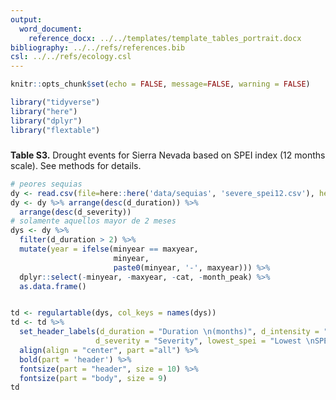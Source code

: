 ```yaml
---
output:
  word_document:
    reference_docx: ../../templates/template_tables_portrait.docx
bibliography: ../../refs/references.bib
csl: ../../refs/ecology.csl
---
```


```r
knitr::opts_chunk$set(echo = FALSE, message=FALSE, warning = FALSE)
```


```r
library("tidyverse")
library("here")
library("dplyr")
library("flextable")

```


##### 
**Table S3.** Drought events for Sierra Nevada based on SPEI index (12 months scale). See methods for details.

```r
# peores sequias 
dy <- read.csv(file=here::here('data/sequias', 'severe_spei12.csv'), header=TRUE)
dy <- dy %>% arrange(desc(d_duration)) %>% 
  arrange(desc(d_severity))
# solamente aquellos mayor de 2 meses 
dys <- dy %>% 
  filter(d_duration > 2) %>%  
  mutate(year = ifelse(minyear == maxyear, 
                       minyear, 
                       paste0(minyear, '-', maxyear))) %>% 
  dplyr::select(-minyear, -maxyear, -cat, -month_peak) %>% 
  as.data.frame() 


td <- regulartable(dys, col_keys = names(dys))
td <- td %>% 
  set_header_labels(d_duration = "Duration \n(months)", d_intensity = "Intensity", 
                   d_severity = "Severity", lowest_spei = "Lowest \nSPEI", rangeDate = "Months", year = "Year") %>% 
  align(align = "center", part ="all") %>% 
  bold(part = 'header') %>% 
  fontsize(part = "header", size = 10) %>%
  fontsize(part = "body", size = 9) 
td
```
